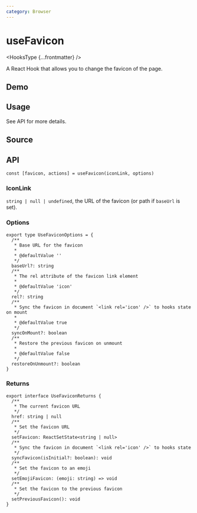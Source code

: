 ```yaml
---
category: Browser
---
```


# useFavicon


<HooksType {...frontmatter} />

A React Hook that allows you to change the favicon of the page.

## Demo


<App />

## Usage

See API for more details.

## Source


<Source />

## API

```tsx
const [favicon, actions] = useFavicon(iconLink, options)
```

### IconLink

`string | null | undefined`, the URL of the favicon (or path if `baseUrl` is set).

### Options

```tsx
export type UseFaviconOptions = {
  /**
   * Base URL for the favicon
   *
   * @defaultValue ''
   */
  baseUrl?: string
  /**
   * The rel attribute of the favicon link element
   *
   * @defaultValue 'icon'
   */
  rel?: string
  /**
   * Sync the favicon in document `<link rel='icon' />` to hooks state on mount
   *
   * @defaultValue true
   */
  syncOnMount?: boolean
  /**
   * Restore the previous favicon on unmount
   *
   * @defaultValue false
   */
  restoreOnUnmount?: boolean
}
```

### Returns

```tsx
export interface UseFaviconReturns {
  /**
   * The current favicon URL
   */
  href: string | null
  /**
   * Set the favicon URL
   */
  setFavicon: ReactSetState<string | null>
  /**
   * Sync the favicon in document `<link rel='icon' />` to hooks state
   */
  syncFavicon(isInitial?: boolean): void
  /**
   * Set the favicon to an emoji
   */
  setEmojiFavicon: (emoji: string) => void
  /**
   * Set the favicon to the previous favicon
   */
  setPreviousFavicon(): void
}
```
